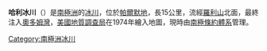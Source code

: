 {{coord|71|33|S|61|50|W|source:GNIS|display=title}}

'''哈利冰川'''（{{lang-en|Haley Glacier}}）是[[南極洲|南極洲]]的[[冰川|冰川]]，位於[[帕爾默地|帕爾默地]]，長15公里，流經[[羅利山|羅利山]]北面，最終注入[[奧多姆灣|奧多姆灣]]，[[美國地質調查局|美國地質調查局]]在1974年繪入地圖，現時由[[南極條約體系|南極條約體系]]管理。

{{Antarctica-geo-stub}}
[[Category:南極洲冰川|Category:南極洲冰川]]